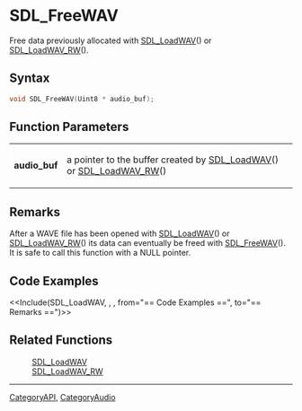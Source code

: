 = SDL_FreeWAV =

Free data previously allocated with [[SDL_LoadWAV]]() or [[SDL_LoadWAV_RW]]().

== Syntax ==

<syntaxhighlight lang='c'>
void SDL_FreeWAV(Uint8 * audio_buf);
</syntaxhighlight>

== Function Parameters ==

{|
|'''audio_buf'''
|a pointer to the buffer created by [[SDL_LoadWAV]]() or [[SDL_LoadWAV_RW]]()
|}

== Remarks ==

After a WAVE file has been opened with [[SDL_LoadWAV]]() or
[[SDL_LoadWAV_RW]]() its data can eventually be freed with
[[SDL_FreeWAV]](). It is safe to call this function with a NULL pointer.

== Code Examples ==

<<Include(SDL_LoadWAV, , , from="== Code Examples ==", to="== Remarks ==")>>

== Related Functions ==

:[[SDL_LoadWAV]]
:[[SDL_LoadWAV_RW]]

----
[[CategoryAPI]], [[CategoryAudio]]


